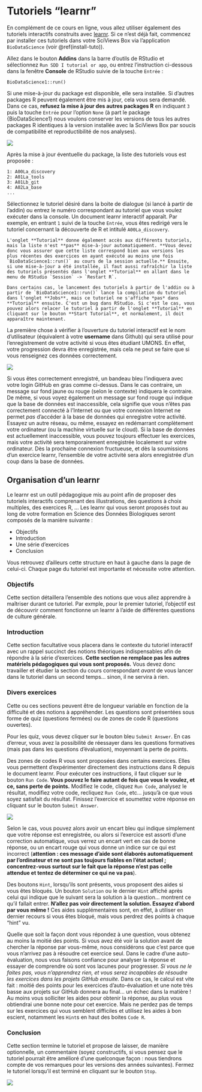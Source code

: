 # Tutoriels "learnr" {#learnr}

En complément de ce cours en ligne, vous allez utiliser également des tutoriels interactifs construits avec [learnr](https://rstudio.github.io/learnr/). Si ce n'est déjà fait, commencez par installer ces tutoriels dans votre SciViews Box via l'application `BioDataScience` (voir \@ref(install-tuto)).

Allez dans le bouton **Addins** dans la barre d'outils de RStudio et sélectionnez `Run SDD I tutorial or app`, ou entrez l'instruction ci-dessous dans la fenêtre **Console** de RStudio suivie de la touche `Entrée` :

    BioDataScience1::run()

Si une mise-à-jour du package est disponible, elle sera installée. Si d'autres packages R peuvent également être mis à jour, cela vous sera demandé. Dans ce cas, **refusez la mise à jour des autres packages R** en indiquant `3` puis la touche `Entrée` pour l'option `None` (à part le package {BioDataScience1} nous voulons conserver les versions de tous les autres packages R identiques à la version installée avec la SciViews Box par soucis de compatibilité et reproductibilité de nos analyses).

![](images/annexe_a3/BioDataScience1%20update.png)

Après la mise à jour éventuelle du package, la liste des tutoriels vous est proposée :

    1: A00La_discovery
    2: A01La_tools
    3: A01Lb_git
    4: A02La_base
    ...

Sélectionnez le tutoriel désiré dans la boite de dialogue (si lancé à partir de l'addin) ou entrez le numéro correspondant au tutoriel que vous voulez exécuter dans la console. Un document learnr interactif apparaît. Par exemple, en entrant `1` suivi de la touche `Entrée`, vous êtes redirigé vers le tutoriel concernant la découverte de R et intitulé `A00La_discovery`.

```block
L'onglet **Tutorial** donne également accès aux différents tutoriels, mais la liste n'est **pas** mise-à-jour automatiquement. **Vous devez donc vous assurer que cette liste correspond bien aux versions les plus récentes des exercices en ayant exécuté au moins une fois `BioDataScience1::run()` au cours de la session actuelle.** Ensuite, si une mise-à-jour a été installée, il faut aussi rafraîchir la liste des tutoriels présentés dans l'onglet **Tutorial** en allant dans le menu de RStudio `Session` -> `Restart R`.

Dans certains cas, le lancement des tutoriels à partir de l'addin ou à partir de `BioDataScience1::run()` lance la compilation du tutoriel dans l'onglet **Jobs**, mais ce tutoriel ne s'affiche *pas* dans **Tutorial** ensuite. C'est un bug dans RStudio. Si c'est le cas, vous pouvez alors relacer le tutoriel à partir de l'onglet **Tutorial** en cliquant sur le bouton **Start Tutorial**, et normalement, il doit apparaître maintenant.
```

La première chose à vérifier à l'ouverture du tutoriel interactif est le nom d'utilisateur (équivalent à votre **username** dans Github) qui sera utilisé pour l'enregistrement de votre activité si vous êtes étudiant UMONS. En effet, votre progression devra être enregistrée, mais cela ne peut se faire que si vous renseignez ces données correctement.

![](images/annexe_a3/learnr2b.png)

Si vous êtes correctement enregistré, un bandeau bleu l'indiquera avec votre login GitHub en gras comme ci-dessus. Dans le cas contraire, un message sur fond jaune ou rouge (selon le contexte) indiquera le contraire. De même, si vous voyez également un message sur fond rouge qui indique que la base de données est inaccessible, cela signifie que vous n'êtes pas correctement connecté à l'Internet ou que votre connexion Internet ne permet *pas* d'accéder à la base de données qui enregistre votre activité. Essayez un autre réseau, ou même, essayez en redémarrant complètement votre ordinateur (ou la machine virtuelle sur le cloud). Si la base de données est actuellement inaccessible, vous pouvez toujours effectuer les exercices, mais votre activité sera temporairement enregistrée localement sur votre ordinateur. Dès la prochaine connexion fructueuse, et dès la soumissions d'un exercice learnr, l'ensemble de votre activité sera alors enregistrée d'un coup dans la base de données.

## Organisation d'un learnr

Le learnr est un outil pédagogique mis au point afin de proposer des tutoriels interactifs comprenant des illustrations, des questions à choix multiples, des exercices R, ... Les learnr qui vous seront proposés tout au long de votre formation en Science des Données Biologiques seront composés de la manière suivante :

-   Objectifs
-   Introduction
-   Une série d'exercices
-   Conclusion

Vous retrouvez d'ailleurs cette structure en haut à gauche dans la page de celui-ci. Chaque page du tutoriel est importante et nécessite votre attention.

### Objectifs

Cette section détaillera l'ensemble des notions que vous allez apprendre à maîtriser durant ce tutoriel. Par exmple, pour le premier tutoriel, l'objectif est de découvrir comment fonctionne un learnr à l'aide de différentes questions de culture générale.

### Introduction

Cette section facultative vous placera dans le contexte du tutoriel interactif avec un rappel succinct des notions théoriques indispensables afin de répondre à la série d'exercices. **Cette section ne remplace pas les autres matériels pédagogiques qui vous sont proposés.** Vous devez donc travailler et étudier la section du cours correspondant *avant* de vous lancer dans le tutoriel dans un second temps... sinon, il ne servira à rien.

### Divers exercices

Cette ou ces sections peuvent être de longueur variable en fonction de la difficulté et des notions à appréhender. Les questions sont présentées sous forme de quiz (questions fermées) ou de zones de code R (questions ouvertes).

Pour les quiz, vous devez cliquer sur le bouton bleu `Submit Answer`. En cas d'erreur, vous avez la possibilité de réessayer dans les questions formatives (mais pas dans les questions d'évaluation), moyennant la perte de points.

Des zones de codes R vous sont proposées dans certains exercices. Elles vous permettent d'expérimenter directement des instructions dans R depuis le document learnr. Pour exécuter ces instructions, il faut cliquer sur le bouton `Run Code`. **Vous pouvez le faire autant de fois que vous le voulez, et ce, sans perte de points.** Modifiez le code, cliquez `Run Code`, analysez le résultat, modifiez votre code, recliquez `Run Code`, etc... jusqu'à ce que vous soyez satisfait du résultat. Finissez l'exercice et soumettez votre réponse en cliquant sur le bouton `Submit Answer`.

![](images/annexe_a3/learnr2.gif)

Selon le cas, vous pouvez alors avoir un encart bleu qui indique simplement que votre réponse est enregistrée, ou alors si l'exercice est assorti d'une correction automatique, vous verrez un encart vert en cas de bonne réponse, ou un encart rouge qui vous donne un indice sur ce qui est incorrect (**attention : ces message d'aide sont élaborés automatiquement par l'ordinateur et ne sont pas toujours fiables en l'état actuel ; concentrez-vous surtout sur le fait que la réponse n'est pas celle attendue et tentez de déterminer ce qui ne va pas**).

Des boutons `Hint`, lorsqu'ils sont présents, vous proposent des aides si vous êtes bloqués. Un bouton `Solution` ou le dernier `Hint` affiché après celui qui indique que le suivant sera la solution à la question... montrent ce qu'il fallait entrer. **N'allez pas voir directement la solution. Essayez d'abord par vous même !** Ces aides supplémentaires sont, en effet, à utiliser en dernier recours si vous êtes bloqué, mais vous perdrez des points à chaque "hint" vu.

Quelle que soit la façon dont vous répondez à une question, vous obtenez au moins la moitié des points. Si vous avez été voir la solution avant de chercher la réponse par vous-même, nous considérons que c'est parce que vous n'arrivez pas à résoudre cet exercice seul. Dans le cadre d'une auto-évaluation, nous vous faisons confiance pour analyser la réponse et essayer de comprendre où sont vos lacunes pour progresser. *Si vous ne le faites pas, vous n'apprendrez rien, et vous serez incapables de résoudre les exercices dans les projets GitHub ensuite.* Dans ce cas, le calcul est vite fait : moitié des points pour les exercices d'auto-évaluation et une note très basse aux projets sur GitHub donnera au final... un échec dans la matière ! Au moins vous solliciter les aides pour obtenir la réponse, au plus vous obtiendrai une bonne note pour cet exercice. Mais ne perdez pas de temps sur les exercices qui vous semblent difficiles et utilisez les aides à bon escient, notamment les `Hint`s en haut des boites `Code R`.

### Conclusion

Cette section termine le tutoriel et propose de laisser, de manière optionnelle, un commentaire (soyez constructifs, si vous pensez que le tutoriel pourrait être amélioré d'une quelconque façon : nous tiendrons compte de vos remarques pour les versions des années suivantes). Fermez le tutoriel lorsqu'il est terminé en cliquant sur le bouton `Stop`.

![](images/annexe_a3/learnr8b.png)
